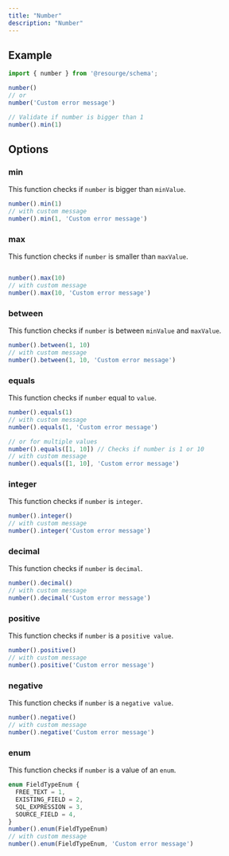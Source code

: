 ---
title: "Number"
description: "Number"
---

## Example

```javascript
import { number } from '@resourge/schema';

number()
// or
number('Custom error message')

// Validate if number is bigger than 1
number().min(1)
```

## Options

### min

This function checks if `number` is bigger than `minValue`.

```javascript
number().min(1)
// with custom message
number().min(1, 'Custom error message')
```

### max

This function checks if `number` is smaller than `maxValue`.

```javascript

number().max(10)
// with custom message
number().max(10, 'Custom error message')
```

### between

This function checks if `number` is between `minValue` and `maxValue`.

```javascript
number().between(1, 10)
// with custom message
number().between(1, 10, 'Custom error message')
```

### equals

This function checks if `number` equal to `value`.

```javascript
number().equals(1)
// with custom message
number().equals(1, 'Custom error message')

// or for multiple values
number().equals([1, 10]) // Checks if number is 1 or 10
// with custom message
number().equals([1, 10], 'Custom error message')
```

### integer

This function checks if `number` is `integer`.

```javascript
number().integer()
// with custom message
number().integer('Custom error message')
```

### decimal

This function checks if `number` is `decimal`.

```javascript
number().decimal()
// with custom message
number().decimal('Custom error message')
```

### positive

This function checks if `number` is a `positive value`.

```javascript
number().positive()
// with custom message
number().positive('Custom error message')
```

### negative

This function checks if `number` is a `negative value`.

```javascript
number().negative()
// with custom message
number().negative('Custom error message')
```

### enum

This function checks if `number` is a value of an `enum`.

```javascript
enum FieldTypeEnum {
  FREE_TEXT = 1,
  EXISTING_FIELD = 2,
  SQL_EXPRESSION = 3,
  SOURCE_FIELD = 4,
}
number().enum(FieldTypeEnum)
// with custom message
number().enum(FieldTypeEnum, 'Custom error message')
```